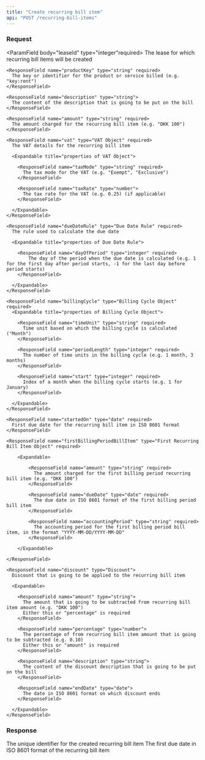 ```yaml
---
title: "Create recurring bill item"
api: "POST /recurring-bill-items"
---
```


### Request

<ParamField body="leaseId" type="integer"required>
  The lease for which recurring bill items will be created
</ParamField>

<ParamField body="recurringBillItem" type="Recurring Bill Item" required>

  <Expandable title="properties of Billing Cycle Object">

    <ResponseField name="productKey" type="string" required>
      The key or identifier for the product or service billed (e.g. "key:rent")
    </ResponseField>

    <ResponseField name="description" type="string">
      The content of the description that is going to be put on the bill
    </ResponseField>

    <ResponseField name="amount" type="string" required>
      The amount charged for the recurring bill item (e.g. "DKK 100")
    </ResponseField>

    <ResponseField name="vat" type="VAT Object" required>
      The VAT details for the recurring bill item

      <Expandable title="properties of VAT Object">

        <ResponseField name="taxMode" type="string" required>
          The tax mode for the VAT (e.g. "Exempt", "Exclusive")
        </ResponseField>

        <ResponseField name="taxRate" type="number">
          The tax rate for the VAT (e.g. 0.25) (if applicable)
        </ResponseField>

      </Expandable>
    </ResponseField>

    <ResponseField name="dueDateRule" type="Due Date Rule" required>
      The rule used to calculate the due date

      <Expandable title="properties of Due Date Rule">

        <ResponseField name="dayOfPeriod" type="integer" required>
            The day of the period when the due date is calculated (e.g. 1 for the first day after period starts, -1 for the last day before period starts)
        </ResponseField>

      </Expandable>
    </ResponseField>

    <ResponseField name="billingCycle" type="Billing Cycle Object" required>
      <Expandable title="properties of Billing Cycle Object">

        <ResponseField name="timeUnit" type="string" required>
          Time unit based on which the billing cycle is calculated ("Month")
        </ResponseField>

        <ResponseField name="periodLength" type="integer" required>
          The number of time units in the billing cycle (e.g. 1 month, 3 months)
        </ResponseField>

        <ResponseField name="start" type="integer" required>
          Index of a month when the billing cycle starts (e.g. 1 for January)
        </ResponseField>

      </Expandable>
    </ResponseField>

    <ResponseField name="startedOn" type="date" required>
      First due date for the recurring bill item in ISO 8601 format
    </ResponseField>

    <ResponseField name="firstBillingPeriodBillItem" type="First Recurring Bill Item Object" required>

        <Expandable>

            <ResponseField name="amount" type="string" required>
              The amount charged for the first billing period recurring bill item (e.g. "DKK 100")
            </ResponseField>

            <ResponseField name="dueDate" type="date" required>
              The due date in ISO 8601 format of the first billing period bill item
            </ResponseField>

            <ResponseField name="accountingPeriod" type="string" required>
              The accounting period for the first billing period bill item, in the format "YYYY-MM-DD/YYYY-MM-DD"
            </ResponseField>

        </Expandable>

    </ResponseField>

    <ResponseField name="discount" type="Discount">
      Discount that is going to be applied to the recurring bill item

      <Expandable>

        <ResponseField name="amount" type="string">
          The amount that is going to be subtracted from recurring bill item amount (e.g. "DKK 100")
          Either this or "percentage" is required
        </ResponseField>

        <ResponseField name="percentage" type="number">
          The percentage of from recurring bill item amount that is going to be subtracted (e.g. 0.10)
          Either this or "amount" is required
        </ResponseField>

        <ResponseField name="description" type="string">
          The content of the discount description that is going to be put on the bill
        </ResponseField>

        <ResponseField name="endDate" type="date">
          The date in ISO 8601 format on which discount ends
        </ResponseField>

      </Expandable>
    </ResponseField>

  </Expandable>

</ParamField>

### Response

<ResponseField name="recurringBillItemId" type="string">
  The unique identifier for the created recurring bill item
</ResponseField>

<ResponseField name="firstDueDate" type="date">
  The first due date in ISO 8601 format of the recurring bill item
</ResponseField>
